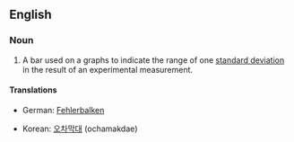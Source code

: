 ==English==

===Noun===
{{en-noun|head=[[error]] [[bar]]}}

# {{context|sciences|lang=en}} A bar used on a graphs to indicate the range of one [[standard deviation]] in the result of an experimental measurement.

====Translations====
{{trans-top|bar denoting one standard deviation}}
* German: [[Fehlerbalken]] {{m}}
{{trans-mid}}
* Korean: [[오차막대]] (ochamakdae)
{{trans-bottom}}
